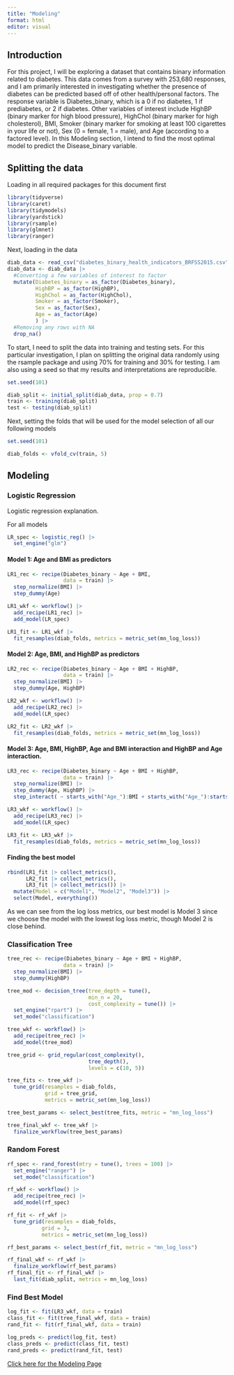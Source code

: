 ```yaml
---
title: "Modeling"
format: html
editor: visual
---
```


## Introduction

For this project, I will be exploring a dataset that contains binary information related to diabetes. This data comes from a survey with 253,680 responses, and I am primarily interested in investigating whether the presence of diabetes can be predicted based off of other health/personal factors. The response variable is Diabetes_binary, which is a 0 if no diabetes, 1 if prediabetes, or 2 if diabetes. Other variables of interest include HighBP (binary marker for high blood pressure), HighChol (binary marker for high cholesterol), BMI, Smoker (binary marker for smoking at least 100 cigarettes in your life or not), Sex (0 = female, 1 = male), and Age (according to a factored level). In this Modeling section, I intend to find the most optimal model to predict the Disease_binary variable.

## Splitting the data

Loading in all required packages for this document first

```r
library(tidyverse)
library(caret)
library(tidymodels)
library(yardstick)
library(rsample)
library(glmnet)
library(ranger)
```

Next, loading in the data

```r
diab_data <- read_csv("diabetes_binary_health_indicators_BRFSS2015.csv")
diab_data <- diab_data |>
  #Converting a few variables of interest to factor
  mutate(Diabetes_binary = as_factor(Diabetes_binary),
         HighBP = as_factor(HighBP),
         HighChol = as_factor(HighChol),
         Smoker = as_factor(Smoker),
         Sex = as_factor(Sex),
         Age = as_factor(Age)
         ) |>
  #Removing any rows with NA
  drop_na()
```

To start, I need to split the data into training and testing sets. For this particular investigation, I plan on splitting the original data randomly using the rsample package and using 70% for training and 30% for testing. I am also using a seed so that my results and interpretations are reproducible.

```r
set.seed(101)

diab_split <- initial_split(diab_data, prop = 0.7)
train <- training(diab_split)
test <- testing(diab_split)
```

Next, setting the folds that will be used for the model selection of all our following models

```r
set.seed(101)

diab_folds <- vfold_cv(train, 5)
```

## Modeling

### Logistic Regression

Logistic regression explanation.

For all models

```r
LR_spec <- logistic_reg() |>
  set_engine("glm")
```

#### Model 1: Age and BMI as predictors

```r
LR1_rec <- recipe(Diabetes_binary ~ Age + BMI, 
                  data = train) |>
  step_normalize(BMI) |>
  step_dummy(Age)

LR1_wkf <- workflow() |>
  add_recipe(LR1_rec) |>
  add_model(LR_spec)

LR1_fit <- LR1_wkf |>
  fit_resamples(diab_folds, metrics = metric_set(mn_log_loss))
```

#### Model 2: Age, BMI, and HighBP as predictors

```r
LR2_rec <- recipe(Diabetes_binary ~ Age + BMI + HighBP, 
                  data = train) |>
  step_normalize(BMI) |>
  step_dummy(Age, HighBP)

LR2_wkf <- workflow() |>
  add_recipe(LR2_rec) |>
  add_model(LR_spec)

LR2_fit <- LR2_wkf |>
  fit_resamples(diab_folds, metrics = metric_set(mn_log_loss))
```

#### Model 3: Age, BMI, HighBP, Age and BMI interaction and HighBP and Age interaction.

```r
LR3_rec <- recipe(Diabetes_binary ~ Age + BMI + HighBP, 
                  data = train) |>
  step_normalize(BMI) |>
  step_dummy(Age, HighBP) |>
  step_interact( ~ starts_with("Age_"):BMI + starts_with("Age_"):starts_with("HighBP_"))

LR3_wkf <- workflow() |>
  add_recipe(LR3_rec) |>
  add_model(LR_spec)

LR3_fit <- LR3_wkf |>
  fit_resamples(diab_folds, metrics = metric_set(mn_log_loss))
```

#### Finding the best model

```r
rbind(LR1_fit |> collect_metrics(),
      LR2_fit |> collect_metrics(),
      LR3_fit |> collect_metrics()) |>
  mutate(Model = c("Model1", "Model2", "Model3")) |>
  select(Model, everything())
```

As we can see from the log loss metrics, our best model is Model 3 since we choose the model with the lowest log loss metric, though Model 2 is close behind. 

### Classification Tree

```r
tree_rec <- recipe(Diabetes_binary ~ Age + BMI + HighBP, 
                  data = train) |>
  step_normalize(BMI) |>
  step_dummy(HighBP)

tree_mod <- decision_tree(tree_depth = tune(),
                          min_n = 20,
                          cost_complexity = tune()) |>
  set_engine("rpart") |>
  set_mode("classification")

tree_wkf <- workflow() |>
  add_recipe(tree_rec) |>
  add_model(tree_mod)

tree_grid <- grid_regular(cost_complexity(),
                          tree_depth(),
                          levels = c(10, 5))

tree_fits <- tree_wkf |> 
  tune_grid(resamples = diab_folds,
            grid = tree_grid,
            metrics = metric_set(mn_log_loss))

tree_best_params <- select_best(tree_fits, metric = "mn_log_loss")

tree_final_wkf <- tree_wkf |>
  finalize_workflow(tree_best_params)
```

### Random Forest

```r
rf_spec <- rand_forest(mtry = tune(), trees = 100) |>
  set_engine("ranger") |>
  set_mode("classification")

rf_wkf <- workflow() |>
  add_recipe(tree_rec) |>
  add_model(rf_spec)

rf_fit <- rf_wkf |>
  tune_grid(resamples = diab_folds,
           grid = 3,
           metrics = metric_set(mn_log_loss))

rf_best_params <- select_best(rf_fit, metric = "mn_log_loss")

rf_final_wkf <- rf_wkf |>
  finalize_workflow(rf_best_params)
rf_final_fit <- rf_final_wkf |>
  last_fit(diab_split, metrics = mn_log_loss)
```

### Find Best Model

```r
log_fit <- fit(LR3_wkf, data = train)
class_fit <- fit(tree_final_wkf, data = train)
rand_fit <- fit(rf_final_wkf, data = train)

log_preds <- predict(log_fit, test)
class_preds <- predict(class_fit, test)
rand_preds <- predict(rand_fit, test)
```















[Click here for the Modeling Page](Modeling.html)
